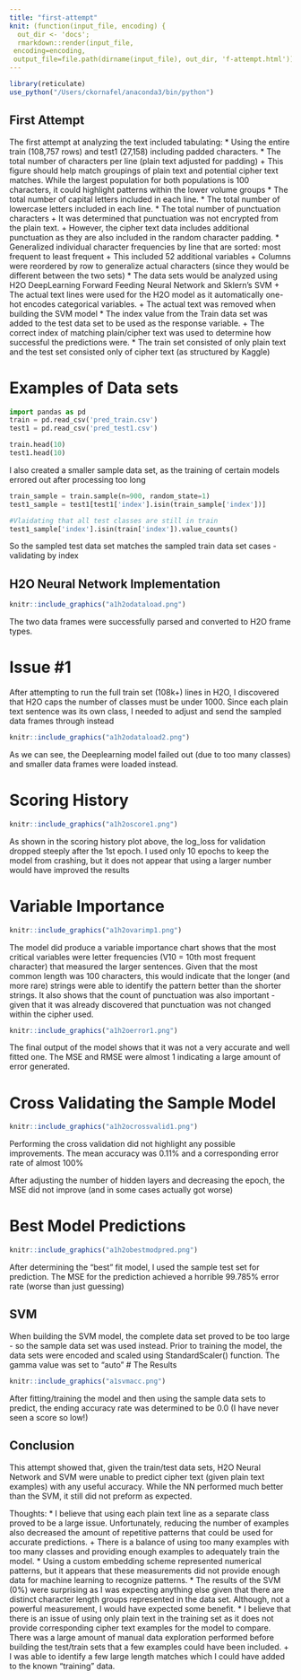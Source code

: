```yaml
---
title: "first-attempt"
knit: (function(input_file, encoding) {
  out_dir <- 'docs';
  rmarkdown::render(input_file,
 encoding=encoding,
 output_file=file.path(dirname(input_file), out_dir, 'f-attempt.html'))})
---
```

```r
library(reticulate)
use_python("/Users/ckornafel/anaconda3/bin/python")
```

## First Attempt
The first attempt at analyzing the text included tabulating:
* Using the entire train (108,757 rows) and test1 (27,158) including padded characters. 
* The total number of characters per line (plain text adjusted for padding)
    + This figure should help match groupings of plain text and potential cipher text matches. While the largest population for both populations is 100 characters, it could highlight patterns within the lower volume groups
* The total number of capital letters included in each line. 
* The total number of lowercase letters included in each line. 
* The total number of punctuation characters
    + It was determined that punctuation was not encrypted from the plain text.
    + However, the cipher text data includes additional punctuation as they are also included in the random character padding. 
* Generalized individual character frequencies by line that are sorted: most frequent to least frequent 
    + This included 52 additional variables 
    + Columns were reordered by row to generalize actual characters (since they would be different between the two sets)
* The data sets would be analyzed using H2O DeepLearning Forward Feeding Neural Network and Sklern's SVM
    + The actual text lines were used for the H2O model as it automatically one-hot encodes categorical variables. 
    + The actual text was removed when building the SVM model
* The index value from the Train data set was added to the test data set to be used as the response variable. 
    + The correct index of matching plain/cipher text was used to determine how successful the predictions were. 
* The train set consisted of only plain text and the test set consisted only of cipher text (as structured by Kaggle)

# Examples of Data sets
```python
import pandas as pd
train = pd.read_csv('pred_train.csv')
test1 = pd.read_csv('pred_test1.csv')

train.head(10)
test1.head(10)
```

I also created a smaller sample data set, as the training of certain models errored out after processing too long
```python
train_sample = train.sample(n=900, random_state=1)
test1_sample = test1[test1['index'].isin(train_sample['index'])]

#Vlaidating that all test classes are still in train
test1_sample['index'].isin(train['index']).value_counts()
```
So the sampled test data set matches the sampled train data set cases - validating by index


## H2O Neural Network Implementation
```r
knitr::include_graphics("a1h2odataload.png")
```
The two data frames were successfully parsed and converted to H2O frame types. 

# Issue #1
After attempting to run the full train set (108k+) lines in H2O, I discovered that H2O caps the number of classes must be under 1000. Since each plain text sentence was its own class, I needed to adjust and send the sampled data frames through instead

```r
knitr::include_graphics("a1h2odataload2.png")
```
As we can see, the Deeplearning model failed out (due to too many classes) and smaller data frames were loaded instead. 

# Scoring History
```r
knitr::include_graphics("a1h2oscore1.png")
```
As shown in the scoring history plot above, the log_loss for validation dropped steeply after the 1st epoch. I used only 10 epochs to keep the model from crashing, but it does not appear that using a larger number would have improved the results

# Variable Importance
```r
knitr::include_graphics("a1h2ovarimp1.png")
```
The model did produce a variable importance chart shows that the most critical variables were letter frequencies (V10 = 10th most frequent character) that measured the larger sentences. Given that the most common length was 100 characters, this would indicate that the longer (and more rare) strings were able to identify the pattern better than the shorter strings. It also shows that the count of punctuation was also important - given that it was already discovered that punctuation was not changed within the cipher used. 

```r
knitr::include_graphics("a1h2oerror1.png")
```
The final output of the model shows that it was not a very accurate and well fitted one. The MSE and RMSE were almost 1 indicating a large amount of error generated. 

# Cross Validating the Sample Model
```r
knitr::include_graphics("a1h2ocrossvalid1.png")
```                                                                                                                                                                                                                                                                                         

Performing the cross validation did not highlight any possible improvements. The mean accuracy was 0.11% and a corresponding error rate of almost 100%

After adjusting the number of hidden layers and decreasing the epoch, the MSE did not improve (and in some cases actually got worse)

# Best Model Predictions
```r
knitr::include_graphics("a1h2obestmodpred.png")
```
After determining the "best" fit model, I used the sample test set for prediction. The MSE for the prediction achieved a horrible 99.785% error rate (worse than just guessing)


## SVM
When building the SVM model, the complete data set proved to be too large - so the sample data set was used instead. 
Prior to training the model, the data sets were encoded and scaled using StandardScaler() function. 
The gamma value was set to "auto" 
# The Results
```r
knitr::include_graphics("a1svmacc.png")
```
After fitting/training the model and then using the sample data sets to predict, the ending accuracy rate was determined to be 0.0 (I have never seen a score so low!)

## Conclusion
This attempt showed that, given the train/test data sets, H2O Neural Network and SVM were unable to predict cipher text (given plain text examples) with any useful accuracy. While the NN performed much better than the SVM, it still did not preform as expected. 

Thoughts: 
* I believe that using each plain text line as a separate class proved to be a large issue. Unfortunately, reducing the number of examples also decreased the amount of repetitive patterns that could be used for accurate predictions. 
    + There is a balance of using too many examples with too many classes and providing enough examples to adequately train the model. 
* Using a custom embedding scheme represented numerical patterns, but it appears that these measurements did not provide enough data for machine learning to recognize patterns. 
* The results of the SVM (0%) were surprising as I was expecting anything else given that there are distinct character length groups represented in the data set. Although, not a powerful measurement, I would have expected some benefit. 
* I believe that there is an issue of using only plain text in the training set as it does not provide corresponding cipher text examples for the model to compare. There was a large amount of manual data exploration performed before building the test/train sets that a few examples could have been included. 
    + I was able to identify a few large length matches which I could have added to the known "training" data. 
